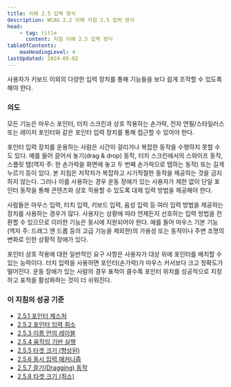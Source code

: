 ```yaml
---
title: 이해 2.5 입력 방식
description: WCAG 2.2 이해 지침 2.5 입력 방식
head:
    - tag: title
      content: 지침 이해 2.5 입력 방식
tableOfContents:
    maxHeadingLevel: 4
lastUpdated: 2024-05-02
---
```



<Card title="지침">
사용자가 키보드 이외의 다양한 입력 장치를 통해 기능들을 보다 쉽게 조작할 수 있도록 해야 한다.
</Card>

### 의도

모든 기능은 마우스 포인터, 터치 스크린과 상호 작용하는 손가락, 전자 연필/스타일러스 또는 레이저 포인터와 같은 포인터 입력 장치를 통해 접근할 수 있어야 한다.

포인터 입력 장치를 운용하는 사람은 시간이 걸리거나 복잡한 동작을 수행하지 못할 수도 있다. 예를 들어 끌어서 놓기(drag & drop) 동작, 터치 스크린에서의 스와이프 동작, 스플릿 탭(역자 주: 한 손가락을 화면에 놓고 두 번째 손가락으로 탭하는 동작) 또는 길게 누르기 등이 있다. 본 지침은 저작자가 복잡하고 시기적절한 동작을 제공하는 것을 금지하지 않는다. 그러나 이를 사용하는 경우 운동 장애가 있는 사용자가 제한 없이 단일 포인터 동작을 통해 콘텐츠와 상호 작용할 수 있도록 대체 입력 방법을 제공해야 한다.

사람들은 마우스 입력, 터치 입력, 키보드 입력, 음성 입력 등 여러 입력 방법을 제공하는 장치를 사용하는 경우가 많다. 사용자는 상황에 따라 언제든지 선호하는 입력 방법을 전환할 수 있으므로 이러한 기능은 동시에 지원되어야 한다. 예를 들어 마우스 기본 기능(역자 주: 드래그 앤 드롭 등의 고급 기능을 제외한)의 가용성 또는 동작이나 주변 조명의 변화로 인한 상황적 장애가 있다.

포인터 상호 작용에 대한 일반적인 요구 사항은 사용자가 대상 위에 포인터를 배치할 수 있는 능력이다. 터치 입력을 사용하면 포인터(손가락)가 마우스 커서보다 크고 정확도가 떨어진다. 운동 장애가 있는 사람의 경우 표적이 클수록 포인터 위치를 성공적으로 지정하고 표적을 활성화하는 것이 더 쉬워진다.

### 이 지침의 성공 기준

*   [2.5.1 포인터 제스처](../pointer-gestures)
*   [2.5.2 포인터 입력 취소](../pointer-cancellation)
*   [2.5.3 이름 안의 레이블](../label-in-name)
*   [2.5.4 움직임 기반 실행](../motion-actuation)
*   [2.5.5 타겟 크기 (향상된)](../target-size-enhanced)
*   [2.5.6 동시 입력 매커니즘](../concurrent-input-mechanisms)
*   [2.5.7 끌기(Dragging) 동작](../dragging-movements)
*   [2.5.8 타겟 크기 (최소)](../target-size-minimum)

